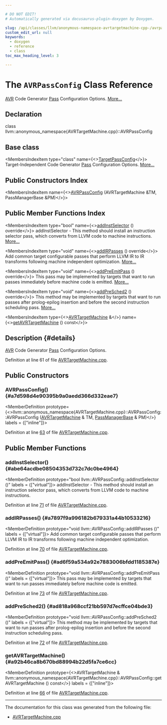 ```yaml
---

# DO NOT EDIT!
# Automatically generated via docusaurus-plugin-doxygen by Doxygen.

slug: /api/classes/llvm/anonymous-namespace-avrtargetmachine-cpp-/avrpassconfig
custom_edit_url: null
keywords:
  - doxygen
  - reference
  - class
toc_max_heading_level: 3

---
```





# The `AVRPassConfig` Class Reference

<DoxygenPage pluginConfig={pluginConfig}>

<a href="/docs/api/namespaces/llvm/avr">AVR</a> Code Generator <a href="/docs/api/classes/llvm/pass">Pass</a> Configuration Options. <a href="#details">More...</a>

## Declaration

<CodeBlock>class llvm::anonymous_namespace{AVRTargetMachine.cpp}::AVRPassConfig</CodeBlock>

## Base class

<MembersIndex>

<MembersIndexItem
  type="class"
  name={<><a href="/docs/api/classes/llvm/targetpassconfig">TargetPassConfig</a></>}>
Target-Independent Code Generator <a href="/docs/api/classes/llvm/pass">Pass</a> Configuration Options. <a href="/docs/api/classes/llvm/targetpassconfig/#details">More...</a>
</MembersIndexItem>

</MembersIndex>

## Public Constructors Index

<MembersIndex>

<MembersIndexItem
  name={<><a href="#a7d598d4e90395b9a0aedd366d332eae7">AVRPassConfig</a> (AVRTargetMachine &amp;TM, PassManagerBase &amp;PM)</>}>
</MembersIndexItem>

</MembersIndex>

## Public Member Functions Index

<MembersIndex>

<MembersIndexItem
  type="bool"
  name={<><a href="#abe64acdbe08504353d732c7dc0be4964">addInstSelector</a> () override</>}>
addInstSelector - This method should install an instruction selector pass, which converts from LLVM code to machine instructions. <a href="#abe64acdbe08504353d732c7dc0be4964">More...</a>
</MembersIndexItem>

<MembersIndexItem
  type="void"
  name={<><a href="#a7897f9a996182b679331a44b10533216">addIRPasses</a> () override</>}>
Add common target configurable passes that perform LLVM IR to IR transforms following machine independent optimization. <a href="#a7897f9a996182b679331a44b10533216">More...</a>
</MembersIndexItem>

<MembersIndexItem
  type="void"
  name={<><a href="#ad6f59a534a92e7883006bfdd1185387e">addPreEmitPass</a> () override</>}>
This pass may be implemented by targets that want to run passes immediately before machine code is emitted. <a href="#ad6f59a534a92e7883006bfdd1185387e">More...</a>
</MembersIndexItem>

<MembersIndexItem
  type="void"
  name={<><a href="#ad818a968ccf21bb597d7ecffce04bde3">addPreSched2</a> () override</>}>
This method may be implemented by targets that want to run passes after prolog-epilog insertion and before the second instruction scheduling pass. <a href="#ad818a968ccf21bb597d7ecffce04bde3">More...</a>
</MembersIndexItem>

<MembersIndexItem
  type={<><a href="/docs/api/classes/llvm/avrtargetmachine">AVRTargetMachine</a> &amp;</>}
  name={<><a href="#a92b46ca8b670bd88994b22d5fa7ce6cc">getAVRTargetMachine</a> () const</>}>
</MembersIndexItem>

</MembersIndex>

## Description {#details}

<a href="/docs/api/namespaces/llvm/avr">AVR</a> Code Generator <a href="/docs/api/classes/llvm/pass">Pass</a> Configuration Options.

Definition at line 61 of file <a href="/docs/api/files/lib/lib/target/lib/target/avr/avrtargetmachine-cpp">AVRTargetMachine.cpp</a>.

<SectionDefinition>

## Public Constructors

### AVRPassConfig() {#a7d598d4e90395b9a0aedd366d332eae7}

<MemberDefinition
  prototype={<>llvm::anonymous&#95;namespace&#123;AVRTargetMachine.cpp&#125;::AVRPassConfig::AVRPassConfig (<a href="/docs/api/classes/llvm/avrtargetmachine">AVRTargetMachine</a> &amp; TM, <a href="/docs/api/classes/llvm/legacy/passmanagerbase">PassManagerBase</a> &amp; PM)</>}
  labels = {["inline"]}>

Definition at line <a href="/docs/api/files/lib/lib/target/lib/target/avr/avrtargetmachine-cpp/#l00063">63</a> of file <a href="/docs/api/files/lib/lib/target/lib/target/avr/avrtargetmachine-cpp">AVRTargetMachine.cpp</a>.
</MemberDefinition>

</SectionDefinition>

<SectionDefinition>

## Public Member Functions

### addInstSelector() {#abe64acdbe08504353d732c7dc0be4964}

<MemberDefinition
  prototype="bool llvm::AVRPassConfig::addInstSelector ()"
  labels = {["virtual"]}>
addInstSelector - This method should install an instruction selector pass, which converts from LLVM code to machine instructions.

Definition at line <a href="/docs/api/files/lib/lib/target/lib/target/avr/avrtargetmachine-cpp/#l00071">71</a> of file <a href="/docs/api/files/lib/lib/target/lib/target/avr/avrtargetmachine-cpp">AVRTargetMachine.cpp</a>.
</MemberDefinition>

### addIRPasses() {#a7897f9a996182b679331a44b10533216}

<MemberDefinition
  prototype="void llvm::AVRPassConfig::addIRPasses ()"
  labels = {["virtual"]}>
Add common target configurable passes that perform LLVM IR to IR transforms following machine independent optimization.

Definition at line <a href="/docs/api/files/lib/lib/target/lib/target/avr/avrtargetmachine-cpp/#l00070">70</a> of file <a href="/docs/api/files/lib/lib/target/lib/target/avr/avrtargetmachine-cpp">AVRTargetMachine.cpp</a>.
</MemberDefinition>

### addPreEmitPass() {#ad6f59a534a92e7883006bfdd1185387e}

<MemberDefinition
  prototype="void llvm::AVRPassConfig::addPreEmitPass ()"
  labels = {["virtual"]}>
This pass may be implemented by targets that want to run passes immediately before machine code is emitted.

Definition at line <a href="/docs/api/files/lib/lib/target/lib/target/avr/avrtargetmachine-cpp/#l00073">73</a> of file <a href="/docs/api/files/lib/lib/target/lib/target/avr/avrtargetmachine-cpp">AVRTargetMachine.cpp</a>.
</MemberDefinition>

### addPreSched2() {#ad818a968ccf21bb597d7ecffce04bde3}

<MemberDefinition
  prototype="void llvm::AVRPassConfig::addPreSched2 ()"
  labels = {["virtual"]}>
This method may be implemented by targets that want to run passes after prolog-epilog insertion and before the second instruction scheduling pass.

Definition at line <a href="/docs/api/files/lib/lib/target/lib/target/avr/avrtargetmachine-cpp/#l00072">72</a> of file <a href="/docs/api/files/lib/lib/target/lib/target/avr/avrtargetmachine-cpp">AVRTargetMachine.cpp</a>.
</MemberDefinition>

### getAVRTargetMachine() {#a92b46ca8b670bd88994b22d5fa7ce6cc}

<MemberDefinition
  prototype={<>AVRTargetMachine &amp; llvm::anonymous&#95;namespace&#123;AVRTargetMachine.cpp&#125;::AVRPassConfig::getAVRTargetMachine () const</>}
  labels = {["inline"]}>

Definition at line <a href="/docs/api/files/lib/lib/target/lib/target/avr/avrtargetmachine-cpp/#l00066">66</a> of file <a href="/docs/api/files/lib/lib/target/lib/target/avr/avrtargetmachine-cpp">AVRTargetMachine.cpp</a>.
</MemberDefinition>

</SectionDefinition>

<hr/>

The documentation for this class was generated from the following file:

<ul>
<li><a href="/docs/api/files/lib/lib/target/lib/target/avr/avrtargetmachine-cpp">AVRTargetMachine.cpp</a></li>
</ul>

</DoxygenPage>
